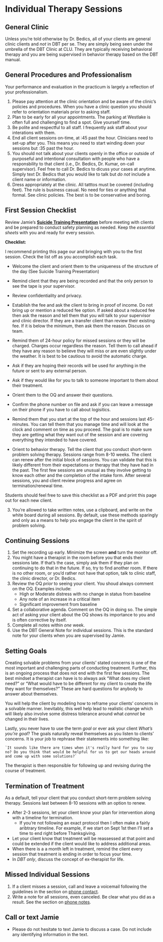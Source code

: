 # Individual Therapy Sessions

## General Clinic

Unless you're told otherwise by Dr. Bedics, all of your clients are general clinic clients and _not_ in DBT per se.  They are simply being seen under the umbrella of the DBT Clinic at CLU.  They are typically receiving behavioral therapy and you are being supervised in behavior therapy based on the DBT manual.

## General Procedures and Professionalism

Your performance and evaluation in the practicum is largely a reflection of your professionalism. 

1. Please pay attention at the clinic orientation and be aware of the clinic's policies and procedures. When you have a clinic question you should refer to orientation materials prior to asking staff. 
2. Plan to be early for all your appointments. The parking at Westlake is often full and challenging to find a spot. Give yourself time.
3. Be polite and respectful to all staff.  I frequently ask staff about your interations with them. 
4. End all client sessions on-time, at :45 past the hour. Clinicians need to set-up after you.  This means you need to start winding down your sessions but :35 past the hour. 
5. You should not talk about your clients openly in the office or outside of purposeful and intentional consultation with people who have a responsbility to that client (i.e., Dr. Bedics, Dr. Kumar, on-call supervisor).  Feel free to call Dr. Bedics to dicuss your cases at anytime.  Simply text Dr. Bedics that you would like to talk but _do not_ include a client name or information.
6. Dress appropriately at the clinic.  All tatttos must be covered (including feet).  The rule is business casual.  No need for ties or anything that formal.  See clinic policies.  The best is to be conservative and boring.  

## First Session Checklist

Review Jamie's **[Suicide Training Presentation](https://speakerdeck.com/jdbedics/clu-2018-community-counseling-safety-training)** before meeting with clients and be prepared to conduct safety planning as needed. Keep the *essential sheets* with you and ready for every session.
   
**Checklist:**

I recommend printing this page our and bringing with you to the first session.  Check the list off as you accomplish each task.

  * Welcome the client and orient them to the uniqueness of the structure of the day (See Suicide Training Presentation)
    
  * Remind client that they are being recorded and that the only person to see the tape is your supervisor.
    
  * Review confidentiality and privacy.  
    
  * Establish the fee and ask the client to bring in proof of income.  Do not bring up or mention a reduced fee option. If asked about a reduced fee then ask the reason and tell them that you will talk to your supervisor and clinic director.  If they are a transfer client than review their existing fee. If it is below the minimum, then ask them the reason.  Discuss on team.    

  * Remind them of 24-hour policy for missed sessions or they will be charged.  Charges occur regardless the reason. Tell them to call ahead if they have any reason to believe they will miss or are even slightly under the weather.  It is best to be cautious to avoid the automatic charge. 

  * Ask if they are hoping their records will be used for anything in the future or sent to any external person.

  * Ask if they would like for you to talk to someone important to them about their treatment.

  * Orient them to the OQ and answer their questions.

  * Confirm the phone number on file and ask if you can leave a message on their phone if you have to call about logisitics.

  * Remind them that you start at the top of the hour and sessions last 45-minutes.  You can tell them that you manage time and will look at the clock and comment on time as you proceed.  The goal is to make sure they are getting what they want out of the session and are covering everything they intended to have covered.

  * Orient to behavior therapy.  Tell the client that you conduct short-term problem solving therapy.  Sessions range from 8-10 weeks.  The client can renew after the initial block of sessions.  You can validate that this is likely different from their expectations or therapy that they have had in the past. The first few sessions are unusual as they involve getting to know each other and the completion of the intake form.  After several sessions, you and client review progress and  agree on termination/renewal time.

Students should feel free to save this checklist as a PDF and print this page out for each new client. 

3. You're allowed to take written notes, use a clipboard, and write on the white board during all sessions. By default, use these methods sparingly and only as a means to help you engage the client in the spirit of problem solving. 

## Continuing Sessions

1. Set the recording up early. Minimize the screen **and** turn the monitor off.
2. You might have a therapist in the room before you that ends their sessions late. If that's the case, simply ask them if they plan on continuing to do that in the future.  If so, try to find another room.  If there is no other room, or you'd rather not have that option, talk to clinic staff, the clinic director, or Dr. Bedics.
3. Review the OQ _prior_ to seeing your client. You shoud always comment on the OQ. Examples include:
    * High or Moderate distress with no change in status from baseline
    * Any note of an increase in a critical item 
    * Significant improvement from baseline
5.  Set a collaborative agenda. Comment on the OQ in doing so. The simple act of asking your client about the OQ shows its importance to you and is often corrective by itself.
5. Complete all notes within *one* week. 
6. Use the DBT General Note for individual sessions.  This is the standard note for your clients when you are supervised by Jamie. 

## Setting Goals

Creating solvable problems from your clients' stated concerns is one of the most important and challenging parts of conducting treatment. Further, this is an ongoing process that does not end with the first few sessions.   The best mindset a therapist can have is to always ask "What does my client need?" or "What would have to be different for my client to create the life they want for themselves?"  These are hard questions for anybody to answer about themselves. 

You will help the client by modeling how to reframe your clients' concerns in a solvable manner. Inevitably, this well help lead to realistic change which will likely also involve some distress tolerance around what _cannot_ be changed in their lives.    

Lastly, you never have to use the term _goal_ or ever ask your client _What's you're goal_?  The goals naturally reveal themselves as you listen to clients' concerns. It is your job to rephrase their statements into something like:

    `It sounds like there are times when it's really hard for you to say no? Do you think that would be helpful for us to get our heads around and come up with some solutions?`

The therapist is then responsible for following up and revising during the course of treatment. 

## Termination of Treatment

As a default, tell your client that you conduct short-term problem solving therapy.  Sessions last between 8-10 sessions with an option to renew.

* After 2-3 sessions, let your client know your plan for intervention along with a timeline for termination.
    * If you're not following an exact protocol then I often make a fairly aribtrary timeline.  For example, if we start on Sept 1st then I'll set a time to end right before Thanksgiving.  
* Let your client know that treatment will be reassessed at that point and could be extended if the client would like to address additional areas.
* When there is a a month left in treatment, remind the client every session that treatment is ending in order to focus your time. 
* In _DBT only_, discuss the concept of ex-therapist for life. 

## Missed Individual Sessions

1. If a client misses a session, call and leave a voicemail following the guidelines in the section on [phone contact](phone-contact-with-clients.html).
2. Write a note for all sessions, even canceled.  Be clear what you did as a result. See the section on [phone notes](phone-contact-with-clients.html).
  

## Call or text Jamie

* Please do not hesitate to text Jamie to discuss a case.  Do not include any identifying information in the text.